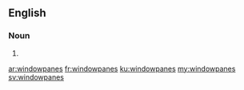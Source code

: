 ==English==

===Noun===
{{head|en}}

# {{plural of|windowpane}}

[[ar:windowpanes]]
[[fr:windowpanes]]
[[ku:windowpanes]]
[[my:windowpanes]]
[[sv:windowpanes]]